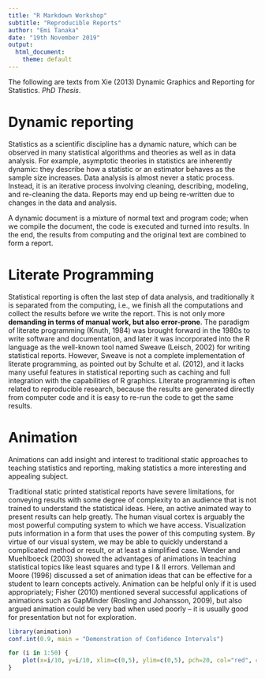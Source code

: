 ```yaml
---
title: "R Markdown Workshop"
subtitle: "Reproducible Reports"
author: "Emi Tanaka"
date: "19th November 2019"
output: 
  html_document: 
    theme: default
---
```


The following are texts from Xie (2013) Dynamic Graphics and Reporting for Statistics. *PhD Thesis*.

# Dynamic reporting



Statistics as a scientific discipline has a dynamic nature, which can be observed in
many statistical algorithms and theories as well as in data analysis. For example, asymptotic
theories in statistics are inherently dynamic: they describe how a statistic or an
estimator behaves as the sample size increases. Data analysis is almost never a static
process. Instead, it is an iterative process involving cleaning, describing, modeling, and
re-cleaning the data. Reports may end up being re-written due to changes in the data
and analysis.


A dynamic document is a mixture of normal
text and program code; when we compile the document, the code is executed and turned
into results. In the end, the results from computing and the original text are combined
to form a report.

# Literate Programming

Statistical reporting is often the last step of data analysis, and traditionally it is separated
from the computing, i.e., we finish all the computations and collect the results
before we write the report. This is not only more  **demanding in terms of manual work, but also error-prone**. The paradigm of literate programming (Knuth, 1984) was brought
forward in the 1980s to write software and documentation, and later it was incorporated
into the R language as the well-known tool named Sweave (Leisch, 2002) for writing
statistical reports. However, Sweave is not a complete implementation of literate programming,
as pointed out by Schulte et al. (2012), and it lacks many useful features in
statistical reporting such as caching and full integration with the capabilities of R graphics.
Literate programming is often related to reproducible research, because the results
are generated directly from computer code and it is easy to re-run the code to get the
same results. 

# Animation 

Animations can add insight and interest to traditional static approaches to teaching
statistics and reporting, making statistics a more interesting and appealing subject.

Traditional static printed statistical reports have severe limitations, for conveying results
with some degree of complexity to an audience that is not trained to understand
the statistical ideas. Here, an active animated way to present results can help greatly. The
human visual cortex is arguably the most powerful computing system to which we have
access. Visualization puts information in a form that uses the power of this computing
system. By virtue of our visual system, we may be able to quickly understand a complicated
method or result, or at least a simplified case. Wender and Muehlboeck (2003)
showed the advantages of animations in teaching statistical topics like least squares and
type I & II errors. Velleman and Moore (1996) discussed a set of animation ideas that
can be effective for a student to learn concepts actively. Animation can be helpful only
if it is used appropriately; Fisher (2010) mentioned several successful applications of animations
such as GapMinder (Rosling and Johansson, 2009), but also argued animation
could be very bad when used poorly – it is usually good for presentation but not for
exploration.

```r
library(animation)
conf.int(0.9, main = "Demonstration of Confidence Intervals")
```

```r
for (i in 1:50) {
    plot(x=i/10, y=i/10, xlim=c(0,5), ylim=c(0,5), pch=20, col="red", cex=5)
}
```
